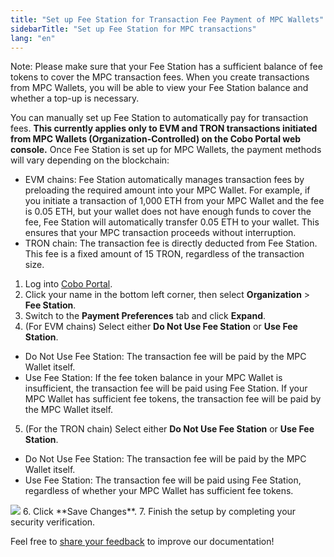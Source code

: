 ```yaml
---
title: "Set up Fee Station for Transaction Fee Payment of MPC Wallets"
sidebarTitle: "Set up Fee Station for MPC transactions"
lang: "en"
---
```


Note: Please make sure that your Fee Station has a sufficient balance of fee tokens to cover the MPC transaction fees. When you create transactions from MPC Wallets, you will be able to view your Fee Station balance and whether a top-up is necessary.

You can manually set up Fee Station to automatically pay for transaction fees. **This currently applies only to EVM and TRON transactions initiated from MPC Wallets (Organization-Controlled) on the Cobo Portal web console.** Once Fee Station is set up for MPC Wallets, the payment methods will vary depending on the blockchain:

- EVM chains: Fee Station automatically manages transaction fees by preloading the required amount into your MPC Wallet. For example, if you initiate a transaction of 1,000 ETH from your MPC Wallet and the fee is 0.05 ETH, but your wallet does not have enough funds to cover the fee, Fee Station will automatically transfer 0.05 ETH to your wallet. This ensures that your MPC transaction proceeds without interruption.
- TRON chain: The transaction fee is directly deducted from Fee Station. This fee is a fixed amount of 15 TRON, regardless of the transaction size.

1. Log into [Cobo Portal](https://portal.cobo.com/login).
2. Click your name in the bottom left corner, then select **Organization** > **Fee Station**.
3. Switch to the **Payment Preferences** tab and click **Expand**.
4. (For EVM chains) Select either **Do Not Use Fee Station** or **Use Fee Station**.
- Do Not Use Fee Station: The transaction fee will be paid by the MPC Wallet itself.
- Use Fee Station: If the fee token balance in your MPC Wallet is insufficient, the transaction fee will be paid using Fee Station. If your MPC Wallet has sufficient fee tokens, the transaction fee will be paid by the MPC Wallet itself.
5. (For the TRON chain) Select either **Do Not Use Fee Station** or **Use Fee Station**.
- Do Not Use Fee Station: The transaction fee will be paid by the MPC Wallet itself.
- Use Fee Station: The transaction fee will be paid using Fee Station, regardless of whether your MPC Wallet has sufficient fee tokens.
<img src="/en/images/fee-station/1.png" className="screenshot_full_screen"/>
6. Click **Save Changes**.
7. Finish the setup by completing your security verification.

<Tip>Feel free to [share your feedback](https://forms.zohopublic.com/cobo/form/DocumentFeedbackForm/formperma/QvLOhxJv1_JMsJ-1dleZ8Itb_7rzN-LtgvsDdxosoVI?referrername=manuals) to improve our documentation!</Tip>